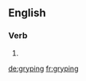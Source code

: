 ==English==

===Verb===
{{head|en}}

# {{present participle of|grype}}

[[de:gryping]]
[[fr:gryping]]
